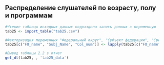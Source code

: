 ## Распределение слушателей по возрасту, полу и программам {#demography-distribution}

```r
#Чтение таблицы исходных данных подраздела запись данных в переменную
tab25 <- import_table("tab25.csv")

#Факторизация переменных "Федеральный округ", "Субъект федерации", "Срез"
tab25[c("FO_name", "Subj_Name", "Col_num")] <- lapply(tab25[c("FO_name", "Subj_Name", "Col_num")] , factor)

```



```r
#Вывод таблицы 2.2 в отчет
get_dt(tab25, , 'tab25_data')
```